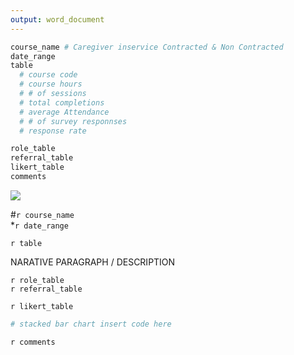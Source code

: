```yaml
---
output: word_document
---
```


```r
course_name # Caregiver inservice Contracted & Non Contracted
date_range
table 
  # course code
  # course hours
  # # of sessions
  # total completions
  # average Attendance
  # # of survey responnses
  # response rate

role_table
referral_table
likert_table
comments
```
![](/POC Reporting/pocsurveys/R/Alliance - POC Logo.png)  

#`r course_name`  
*`r date_range`  

`r table`  

NARATIVE PARAGRAPH / DESCRIPTION  

`r role_table`  
`r referral_table`  

`r likert_table`  
```r
# stacked bar chart insert code here
```

`r comments`  


